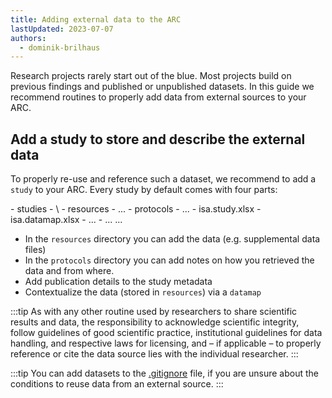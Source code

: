 ```yaml
---
title: Adding external data to the ARC
lastUpdated: 2023-07-07
authors:
  - dominik-brilhaus
---
```


Research projects rarely start out of the blue. Most projects build on previous findings and published or unpublished datasets.
In this guide we recommend routines to properly add data from external sources to your ARC.

## Add a study to store and describe the external data

To properly re-use and reference such a dataset, we recommend to add a `study` to your ARC. Every study by default comes with four parts:


<FileTree>
- studies
  - \<study_name\>
    - resources
      - ...
    - protocols
      - ... 
    - isa.study.xlsx
    - isa.datamap.xlsx
  - ...
- ...
...
</FileTree>

- In the `resources` directory you can add the data (e.g. supplemental data files)
- In the `protocols` directory you can add notes on how you retrieved the data and from where.
- Add publication details to the study metadata
- Contextualize the data (stored in `resources`) via a `datamap`


:::tip
As with any other routine used by researchers to share scientific results and data, the responsibility to acknowledge scientific integrity, follow guidelines of good scientific practice, institutional guidelines for data handling, and respective laws for licensing, and &ndash; if applicable  &ndash; to properly reference or cite the data source lies with the individual researcher.
:::

:::tip
You can add datasets to the [.gitignore](/guides/arc-gitignore) file, if you are unsure about the conditions to reuse data from an external source. 
:::